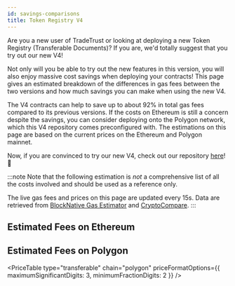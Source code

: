 ```yaml
---
id: savings-comparisons
title: Token Registry V4
---
```



Are you a new user of TradeTrust or looking at deploying a new Token Registry (Transferable Documents)? If you are, we'd totally suggest that you try out our new V4!

Not only will you be able to try out the new features in this version, you will also enjoy massive cost savings when deploying your contracts!
This page gives an estimated breakdown of the differences in gas fees between the two versions and how much savings you can make when using the new V4.

The V4 contracts can help to save up to about 92% in total gas fees compared to its previous versions.
If the costs on Ethereum is still a concern despite the savings, you can consider deploying onto the Polygon network, which this V4 repository comes preconfigured with.
The estimations on this page are based on the current prices on the Ethereum and Polygon mainnet.

Now, if you are convinced to try our new V4, check out our repository [here](https://github.com/Open-Attestation/token-registry/tree/master)! 🎉

:::note
Note that the following estimation is _not_ a comprehensive list of all the costs involved and should be used as a reference only.

The live gas fees and prices on this page are updated every 15s. Data are retrieved from [BlockNative Gas Estimator](https://www.blocknative.com/gas-estimator) and [CryptoCompare](https://www.cryptocompare.com/).
:::

## Estimated Fees on Ethereum

<PriceTable type="transferable" chain="ethereum" />

## Estimated Fees on Polygon

<PriceTable
  type="transferable"
  chain="polygon"
  priceFormatOptions={{ maximumSignificantDigits: 3, minimumFractionDigits: 2 }}
/>
